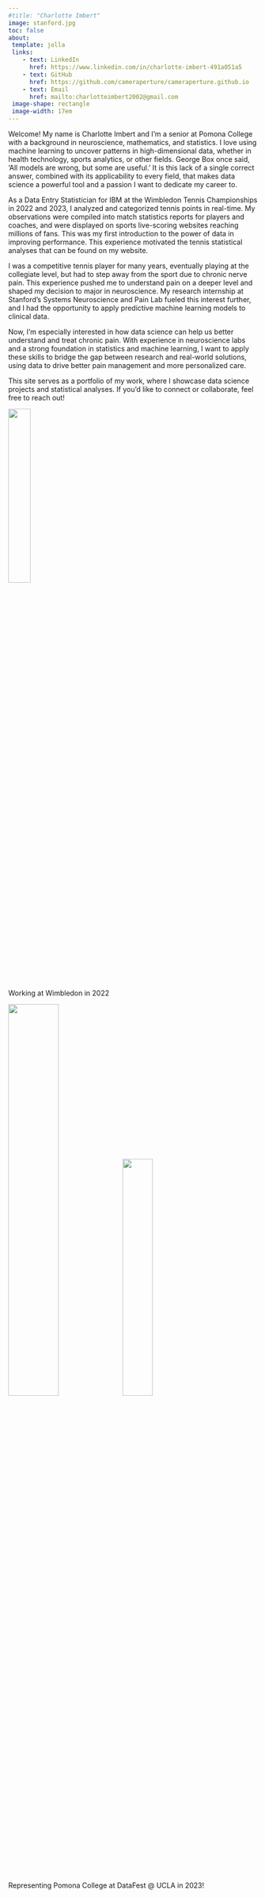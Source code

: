```yaml
---
#title: "Charlotte Imbert"
image: stanford.jpg
toc: false
about: 
 template: jolla
 links:
    - text: LinkedIn
      href: https://www.linkedin.com/in/charlotte-imbert-491a051a5
    - text: GitHub
      href: https://github.com/cameraperture/cameraperture.github.io
    - text: Email
      href: mailto:charlotteimbert2002@gmail.com
 image-shape: rectangle
 image-width: 17em
---
```


Welcome! My name is Charlotte Imbert and I'm a senior at Pomona College with a background in neuroscience, mathematics, and statistics. I love using machine learning to uncover patterns in high-dimensional data, whether in health technology, sports analytics, or other fields. George Box once said, 'All models are wrong, but some are useful.' It is this lack of a single correct answer, combined with its applicability to every field, that makes data science a powerful tool and a passion I want to dedicate my career to.

As a Data Entry Statistician for IBM at the Wimbledon Tennis Championships in 2022 and 2023, I analyzed and categorized tennis points in real-time. My observations were compiled into match statistics reports for players and coaches, and were displayed on sports live-scoring websites reaching millions of fans. This was my first introduction to the power of data in improving performance. This experience motivated the tennis statistical analyses that can be found on my website.

I was a competitive tennis player for many years, eventually playing at the collegiate level, but had to step away from the sport due to chronic nerve pain. This experience pushed me to understand pain on a deeper level and shaped my decision to major in neuroscience. My research internship at Stanford's Systems Neuroscience and Pain Lab fueled this interest further, and I had the opportunity to apply predictive machine learning models to clinical data.

Now, I’m especially interested in how data science can help us better understand and treat chronic pain. With experience in neuroscience labs and a strong foundation in statistics and machine learning, I want to apply these skills to bridge the gap between research and real-world solutions, using data to drive better pain management and more personalized care.

This site serves as a portfolio of my work, where I showcase data science projects and statistical analyses. If you’d like to connect or collaborate, feel free to reach out!

![](wimby.jpg){width=30%}  
Working at Wimbledon in 2022

<div class="side-by-side">
![](datafest.jpg){width=45%} 
![](datafest2.jpg){width=35%}  
</div>
Representing Pomona College at DataFest @ UCLA in 2023!

